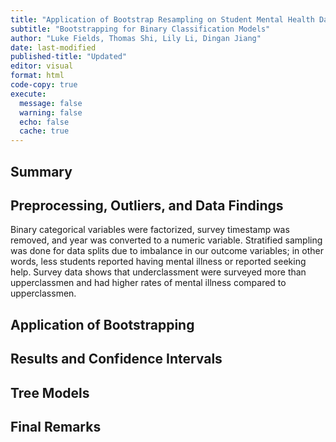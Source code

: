 ```yaml
---
title: "Application of Bootstrap Resampling on Student Mental Health Data"
subtitle: "Bootstrapping for Binary Classification Models"
author: "Luke Fields, Thomas Shi, Lily Li, Dingan Jiang"
date: last-modified
published-title: "Updated"
editor: visual
format: html
code-copy: true
execute:
  message: false
  warning: false
  echo: false
  cache: true
---
```


## Summary

## Preprocessing, Outliers, and Data Findings
Binary categorical variables were factorized, survey timestamp was removed, and year was converted to a numeric variable. Stratified sampling was done for data splits due to imbalance in our outcome variables; in other words, less students reported having mental illness or reported seeking help. Survey data shows that underclassment were surveyed more than upperclassmen and had higher rates of mental illness compared to upperclassmen.

## Application of Bootstrapping

## Results and Confidence Intervals

## Tree Models

## Final Remarks
